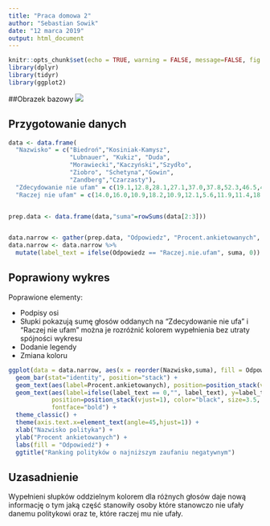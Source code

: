 ```yaml
---
title: "Praca domowa 2"
author: "Sebastian Sowik"
date: "12 marca 2019"
output: html_document
---
```


```r
knitr::opts_chunk$set(echo = TRUE, warning = FALSE, message=FALSE, fig.width=10)
library(dplyr)
library(tidyr)
library(ggplot2)
```

##Obrazek bazowy
![](./popliticians_trust_base.png)

## Przygotowanie danych

```r
data <- data.frame(
  "Nazwisko" = c("Biedroń","Kosiniak-Kamysz",
                 "Lubnauer", "Kukiz", "Duda",
                 "Morawiecki","Kaczyński","Szydło",
                 "Ziobro", "Schetyna","Gowin", 
                 "Zandberg","Czarzasty"), 
  "Zdecydowanie nie ufam" = c(19.1,12.8,28.1,27.1,37.0,37.8,52.3,46.5,49.3,36.8,34.4,13.6,23.2), 
  "Raczej nie ufam" = c(14.0,16.0,10.9,18.2,10.9,12.1,5.6,11.9,11.4,18.4,17.7,11.4,19.1))


prep.data <- data.frame(data,"suma"=rowSums(data[2:3]))


data.narrow <- gather(prep.data, "Odpowiedz", "Procent.ankietowanych", Zdecydowanie.nie.ufam, Raczej.nie.ufam)
data.narrow <- data.narrow %>% 
  mutate(label_text = ifelse(Odpowiedz == "Raczej.nie.ufam", suma, 0))

```

## Poprawiony wykres

Poprawione elementy:

* Podpisy osi
* Słupki pokazują sumę głosów oddanych na "Zdecydowanie nie ufa" i "Raczej nie ufam" można je rozróżnić kolorem wypełnienia bez utraty spójności wykresu
* Dodanie legendy
* Zmiana koloru


```r



ggplot(data = data.narrow, aes(x = reorder(Nazwisko,suma), fill = Odpowiedz, y=Procent.ankietowanych)) + 
  geom_bar(stat="identity", position="stack") + 
  geom_text(aes(label=Procent.ankietowanych), position=position_stack(vjust=0.5), color="white", size=3.5) +
  geom_text(aes(label=ifelse(label_text == 0,"", label_text), y=label_text+1), 
            position=position_stack(vjust=1), color="black", size=3.5,
            fontface="bold") +
  theme_classic() +
  theme(axis.text.x=element_text(angle=45,hjust=1)) +
  xlab("Nazwisko polityka") +
  ylab("Procent ankietowanych") +
  labs(fill = "Odpowiedź") +
  ggtitle("Ranking polityków o najniższym zaufaniu negatywnym")


```

## Uzasadnienie

Wypełnieni słupków oddzielnym kolorem dla różnych głosów daje nową informację o tym jaką część 
stanowiły osoby które stanowczo nie ufały danemu politykowi oraz te, które raczej mu nie ufały.


